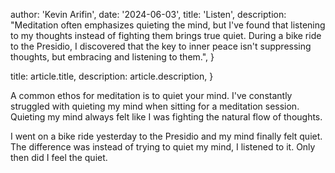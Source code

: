 
  author: 'Kevin Arifin',
  date: '2024-06-03',
  title: 'Listen',
  description:
    "Meditation often emphasizes quieting the mind, but I've found that listening to my thoughts instead of fighting them brings true quiet. During a bike ride to the Presidio, I discovered that the key to inner peace isn't suppressing thoughts, but embracing and listening to them.",
}

  title: article.title,
  description: article.description,
}


A common ethos for meditation is to quiet your mind. I've constantly struggled with quieting my mind when sitting for a meditation session. Quieting my mind always felt like I was fighting the natural flow of thoughts.

I went on a bike ride yesterday to the Presidio and my mind finally felt quiet. The difference was instead of trying to quiet my mind, I listened to it. Only then did I feel the quiet.
